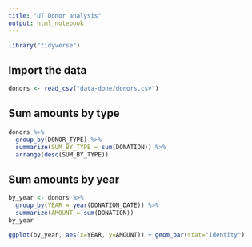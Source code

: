 ```yaml
---
title: "UT Donor analysis"
output: html_notebook
---
```


```r
library("tidyverse")
```

## Import the data

```r
donors <- read_csv("data-done/donors.csv")
```

## Sum amounts by type

```r
donors %>% 
  group_by(DONOR_TYPE) %>% 
  summarize(SUM_BY_TYPE = sum(DONATION)) %>% 
  arrange(desc(SUM_BY_TYPE))
```


## Sum amounts by year

```r
by_year <- donors %>% 
  group_by(YEAR = year(DONATION_DATE)) %>% 
  summarize(AMOUNT = sum(DONATION))
by_year
```


```r
ggplot(by_year, aes(x=YEAR, y=AMOUNT)) + geom_bar(stat="identity")
```

